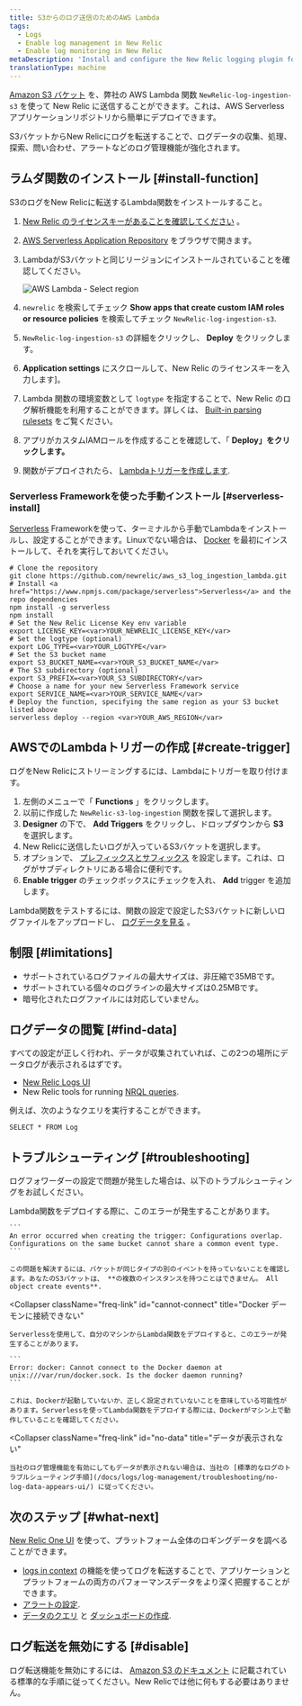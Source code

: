 ```yaml
---
title: S3からのログ送信のためのAWS Lambda
tags:
  - Logs
  - Enable log management in New Relic
  - Enable log monitoring in New Relic
metaDescription: 'Install and configure the New Relic logging plugin for AWS Lambda with S3, so you can use enhanced log management capabilities.'
translationType: machine
---
```



[Amazon S3 バケット](https://aws.amazon.com/s3/) を、弊社の AWS Lambda 関数 `NewRelic-log-ingestion-s3` を使って New Relic に送信することができます。これは、AWS Serverless アプリケーションリポジトリから簡単にデプロイできます。

S3バケットからNew Relicにログを転送することで、ログデータの収集、処理、探索、問い合わせ、アラートなどのログ管理機能が強化されます。

## ラムダ関数のインストール [#install-function]

S3のログをNew Relicに転送するLambda関数をインストールすること。

1. [New Relic のライセンスキーがあることを確認してください](/docs/accounts/install-new-relic/account-setup/license-key) 。

2. [AWS Serverless Application Repository](https://serverlessrepo.aws.amazon.com/applications) をブラウザで開きます。

3. LambdaがS3バケットと同じリージョンにインストールされていることを確認してください。

   <img title="AWS Lambda - Select region" alt="AWS Lambda - Select region" src={awsLambdaselectRegion}/>

4. `newrelic` を検索してチェック **Show apps that create custom IAM roles or resource policies** を検索してチェック `NewRelic-log-ingestion-s3`.

5. `NewRelic-log-ingestion-s3` の詳細をクリックし、 **Deploy** をクリックします。

6. **Application settings** にスクロールして、New Relic のライセンスキーを入力します]。

7. Lambda 関数の環境変数として `logtype` を指定することで、New Relic のログ解析機能を利用することができます。詳しくは、 [Built-in parsing rulesets](/docs/logs/new-relic-logs/ui-data/new-relic-logs-parsing-built-rules-custom-parsing#built-in-rules) をご覧ください。

8. アプリがカスタムIAMロールを作成することを確認して、「 **Deploy」をクリックします。**

9. 関数がデプロイされたら、 [Lambdaトリガーを作成します](#create-trigger).

### Serverless Frameworkを使った手動インストール [#serverless-install]

[Serverless](https://www.npmjs.com/package/serverless) Frameworkを使って、ターミナルから手動でLambdaをインストールし、設定することができます。Linuxでない場合は、 [Docker](https://docs.docker.com/get-docker/) を最初にインストールして、それを実行しておいてください。

```
# Clone the repository
git clone https://github.com/newrelic/aws_s3_log_ingestion_lambda.git
# Install <a href="https://www.npmjs.com/package/serverless">Serverless</a> and the repo dependencies
npm install -g serverless
npm install
# Set the New Relic License Key env variable
export LICENSE_KEY=<var>YOUR_NEWRELIC_LICENSE_KEY</var>
# Set the logtype (optional)
export LOG_TYPE=<var>YOUR_LOGTYPE</var>
# Set the S3 bucket name
export S3_BUCKET_NAME=<var>YOUR_S3_BUCKET_NAME</var>
# The S3 subdirectory (optional)
export S3_PREFIX=<var>YOUR_S3_SUBDIRECTORY</var>
# Choose a name for your new Serverless Framework service
export SERVICE_NAME=<var>YOUR_SERVICE_NAME</var>
# Deploy the function, specifying the same region as your S3 bucket listed above
serverless deploy --region <var>YOUR_AWS_REGION</var>
```

## AWSでのLambdaトリガーの作成 [#create-trigger]

ログをNew Relicにストリーミングするには、Lambdaにトリガーを取り付けます。

1. 左側のメニューで「 **Functions** 」をクリックします。
2. 以前に作成した `NewRelic-s3-log-ingestion` 関数を探して選択します。
3. **Designer** の下で、 **Add Triggers** をクリックし、ドロップダウンから **S3** を選択します。
4. New Relicに送信したいログが入っているS3バケットを選択します。
5. オプションで、 [プレフィックスとサフィックス](https://aws.amazon.com/blogs/compute/amazon-s3-adds-prefix-and-suffix-filters-for-lambda-function-triggering/) を設定します。これは、ログがサブディレクトリにある場合に便利です。
6. **Enable trigger** のチェックボックスにチェックを入れ、 **Add** trigger を追加します。

Lambda関数をテストするには、関数の設定で設定したS3バケットに新しいログファイルをアップロードし、 [ログデータを見る](#find-data) 。

## 制限 [#limitations]

* サポートされているログファイルの最大サイズは、非圧縮で35MBです。
* サポートされている個々のログラインの最大サイズは0.25MBです。
* 暗号化されたログファイルには対応していません。

## ログデータの閲覧 [#find-data]

すべての設定が正しく行われ、データが収集されていれば、この2つの場所にデータログが表示されるはずです。

* [New Relic Logs UI](https://one.newrelic.com/launcher/logger.log-launcher)
* New Relic tools for running [NRQL queries](/docs/chart-builder/use-chart-builder/choose-data/use-advanced-nrql-mode-specify-data).

例えば、次のようなクエリを実行することができます。

```
SELECT * FROM Log
```

## トラブルシューティング [#troubleshooting]

ログフォワーダーの設定で問題が発生した場合は、以下のトラブルシューティングをお試しください。

<CollapserGroup>
  <Collapser
    className="freq-link"
    id="config-overlap"
    title="コンフィグレーションのオーバーラップ"
  >
    Lambda関数をデプロイする際に、このエラーが発生することがあります。

    ```
    An error occurred when creating the trigger: Configurations overlap. Configurations on the same bucket cannot share a common event type.
    ```

    この問題を解決するには、バケットが同じタイプの別のイベントを持っていないことを確認します。あなたのS3バケットは、 **の複数のインスタンスを持つことはできません。 All object create events**.
  </Collapser>

  <Collapser
    className="freq-link"
    id="cannot-connect"
    title="Docker デーモンに接続できない"
  >
    Serverlessを使用して、自分のマシンからLambda関数をデプロイすると、このエラーが発生することがあります。

    ```
    Error: docker: Cannot connect to the Docker daemon at unix:///var/run/docker.sock. Is the docker daemon running?
    ```

    これは、Dockerが起動していないか、正しく設定されていないことを意味している可能性があります。Serverlessを使ってLambda関数をデプロイする際には、Dockerがマシン上で動作していることを確認してください。
  </Collapser>

  <Collapser
    className="freq-link"
    id="no-data"
    title="データが表示されない"
  >
    当社のログ管理機能を有効にしてもデータが表示されない場合は、当社の [標準的なログのトラブルシューティング手順](/docs/logs/log-management/troubleshooting/no-log-data-appears-ui/) に従ってください。
  </Collapser>
</CollapserGroup>

## 次のステップ [#what-next]

[New Relic One UI](/docs/logs/log-management/ui-data/use-logs-ui/) を使って、プラットフォーム全体のロギングデータを調べることができます。

* [logs in context](/docs/logs/enable-log-management-new-relic/configure-logs-context/configure-logs-context-apm-agents/) の機能を使ってログを転送することで、アプリケーションとプラットフォームの両方のパフォーマンスデータをより深く把握することができます。
* [アラートの設定](/docs/alerts-applied-intelligence/new-relic-alerts/alert-conditions/create-alert-conditions/).
* [データのクエリ](/docs/query-your-data/explore-query-data/get-started/introduction-querying-new-relic-data/) と [ダッシュボードの作成](/docs/query-your-data/explore-query-data/dashboards/introduction-dashboards/).

## ログ転送を無効にする [#disable]

ログ転送機能を無効にするには、 [Amazon S3 のドキュメント](https://aws.amazon.com/s3/) に記載されている標準的な手順に従ってください。New Relicでは他に何もする必要はありません。